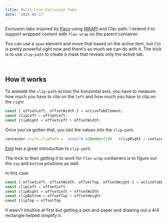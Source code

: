 ```yaml
---
title: Multi-Line Exclusion Tabs
date: '2025-05-17'
---
```


Exclusion tabs inspired by [Paco](https://paco.me/craft/tabs) using [WAAPI](https://developer.mozilla.org/en-US/docs/Web/API/Web_Animations_API) and Clip-path. I extend it to support wrapped content with `flex-wrap` on the parent container.

You can use a `span` element and move that based on the active item, but `CSS` is pretty powerful right now and there's so much we can do with it. The trick is to use `clip-path` to create a mask that reveals only the active tab.

<br />

<CraftContainer>
  <Tabs />
</CraftContainer>

## How it works

To animate the `clip-path` across the horizontal axis, you have to measure how much you have to clip on the `left` and how much you have to clip on the `right`

```typescript
const { offsetLeft, offsetWidth } = activeTabElement;
const clipLeft = offsetLeft;
const clipRight = offsetLeft + offsetWidth;
```

Once you've gotten that, you slot the values into the `clip-path`

```typescript
container.style.clipPath = `inset(0 ${Number(100 - (clipRight / container.offsetWidth) * 100).toFixed()}% 0 ${Number((clipLeft / container.offsetWidth) * 100).toFixed()}% round 17px)`;
```

[Emil](https://emilkowal.ski/ui/the-magic-of-clip-path) has a great introduction to `clip-path`.

The trick to then getting it to work for `flex-wrap` containers is to figure out the `top` and `bottom` positions as well.

In this case
```typescript
const { offsetLeft, offsetWidth, offsetTop, offsetHeight } = activeTabElement
const clipLeft = offsetLeft
const clipRight = offsetLeft + offsetWidth
const clipBottom = offsetTop + offsetHeight
const clipTop = offsetTop
```

It wasn't intuitive at first but getting a pen and paper and drawing out a 4/4 rectangle helped simplify it.
